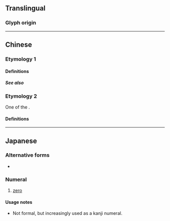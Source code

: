 {{also|Appendix:Variations of "o"|0|㇣|ㅇ|◯}}
{{character info/new}}

{{commonscat}}
==Translingual==

===Glyph origin===
{{rfe|lang=mul}}

{{attention|mul}}

----

==Chinese==

===Etymology 1===
====Definitions====
{{zh-see|零|v}}

=====See also=====
{{Chinese-numbers}}
===Etymology 2===
One of the {{w|Chinese characters of Empress Wu}}.
====Definitions====
{{zh-see|星|v}}
{{zh-cat|Beginning}}
{{cln|zh|cardinal numbers|digits|numeral symbols|numerals}}

----

==Japanese==

===Alternative forms===
* {{ja-l|零}}

===Numeral===
{{ja-pos|numeral|ゼロ|れい}}

# [[zero]]
#: {{ux|ja|二'''〇〇'''七年七月二三日|2007-07-23}}

====Usage notes====
* Not formal, but increasingly used as a kanji numeral.

{{cln|ja|numeral symbols|sort=0}}